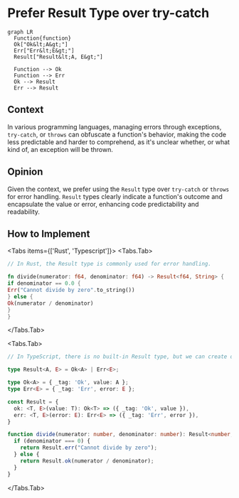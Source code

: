 
# Prefer Result Type over try-catch

```mermaid
graph LR
  Function{function}
  Ok["Ok&lt;A&gt;"]
  Err["Err&lt;E&gt;"]
  Result["Result&lt;A, E&gt;"]

  Function --> Ok
  Function --> Err
  Ok --> Result
  Err --> Result
```

## Context

In various programming languages, managing errors through exceptions, `try-catch`, or `throws` can obfuscate a function's behavior, making the code less predictable and harder to comprehend, as it's unclear whether, or what kind of, an exception will be thrown.

## Opinion

Given the context, we prefer using the `Result` type over `try-catch` or `throws` for error handling. `Result` types clearly indicate a function's outcome and encapsulate the value or error, enhancing code predictability and readability.

## How to Implement

<Tabs items={['Rust', 'Typescript']}>
<Tabs.Tab>
```rust
// In Rust, the Result type is commonly used for error handling.

fn divide(numerator: f64, denominator: f64) -> Result<f64, String> {
if denominator == 0.0 {
Err("Cannot divide by zero".to_string())
} else {
Ok(numerator / denominator)
}
}

````
</Tabs.Tab>

<Tabs.Tab>
```ts
// In TypeScript, there is no built-in Result type, but we can create one.

type Result<A, E> = Ok<A> | Err<E>;

type Ok<A> = { _tag: 'Ok', value: A };
type Err<E> = { _tag: 'Err', error: E };

const Result = {
  ok: <T, E>(value: T): Ok<T> => ({ _tag: 'Ok', value }),
  err: <T, E>(error: E): Err<E> => ({ _tag: 'Err', error }),
}

function divide(numerator: number, denominator: number): Result<number, string> {
  if (denominator === 0) {
    return Result.err("Cannot divide by zero");
  } else {
    return Result.ok(numerator / denominator);
  }
}
````

</Tabs.Tab>
</Tabs>
